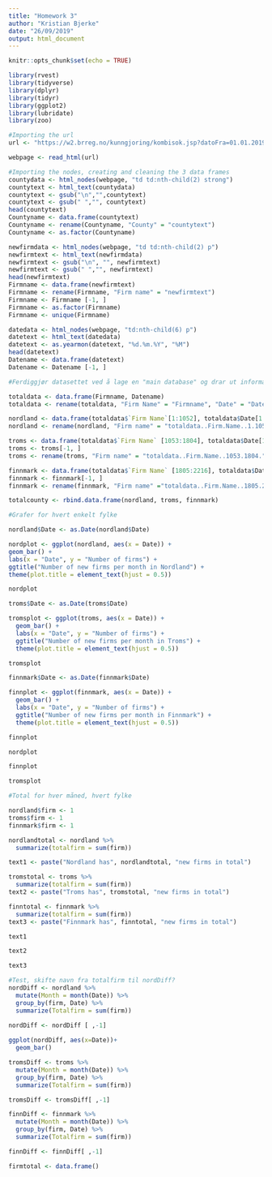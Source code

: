 ---
title: "Homework 3"
author: "Kristian Bjerke"
date: "26/09/2019"
output: html_document
---

```{r setup, include=FALSE}
knitr::opts_chunk$set(echo = TRUE)
```

```{r, include=FALSE}
library(rvest)
library(tidyverse)
library(dplyr)
library(tidyr)
library(ggplot2)
library(lubridate)
library(zoo)
```

```{r, include=FALSE}
#Importing the url
url <- "https://w2.brreg.no/kunngjoring/kombisok.jsp?datoFra=01.01.2019&datoTil=25.09.2019&id_region=100&id_fylke=-+-+-&id_niva1=2&id_bransje1=0"

webpage <- read_html(url)
```

```{r, include=FALSE}
#Importing the nodes, creating and cleaning the 3 data frames
countydata <- html_nodes(webpage, "td td:nth-child(2) strong")
countytext <- html_text(countydata)
countytext <- gsub("\n","",countytext)
countytext <- gsub(" ","", countytext)
head(countytext)
Countyname <- data.frame(countytext)
Countyname <- rename(Countyname, "County" = "countytext")
Countyname <- as.factor(Countyname)

newfirmdata <- html_nodes(webpage, "td td:nth-child(2) p")
newfirmtext <- html_text(newfirmdata)
newfirmtext <- gsub("\n", "", newfirmtext)
newfirmtext <- gsub(" ","", newfirmtext)
head(newfirmtext)
Firmname <- data.frame(newfirmtext)
Firmname <- rename(Firmname, "Firm name" = "newfirmtext")
Firmname <- Firmname [-1, ]
Firmname <- as.factor(Firmname)
Firmname <- unique(Firmname)

datedata <- html_nodes(webpage, "td:nth-child(6) p")
datetext <- html_text(datedata)
datetext <- as.yearmon(datetext, "%d.%m.%Y", "%M")
head(datetext)
Datename <- data.frame(datetext)
Datename <- Datename [-1, ]

``` 

```{r, include=FALSE}
#Ferdiggjør datasettet ved å lage en "main database" og drar ut informasjon derifra til hvert enkelt fylke.

totaldata <- data.frame(Firmname, Datename)
totaldata <- rename(totaldata, "Firm Name" = "Firmname", "Date" = "Datename")

nordland <- data.frame(totaldata$`Firm Name`[1:1052], totaldata$Date[1:1052])
nordland <- rename(nordland, "Firm name" = "totaldata..Firm.Name..1.1052.", "Date" = "totaldata.Date.1.1052.")

troms <- data.frame(totaldata$`Firm Name` [1053:1804], totaldata$Date[1053:1804])
troms <- troms[-1, ]
troms <- rename(troms, "Firm name" = "totaldata..Firm.Name..1053.1804.", "Date" = "totaldata.Date.1053.1804.")

finnmark <- data.frame(totaldata$`Firm Name` [1805:2216], totaldata$Date[1805:2216])
finnmark <- finnmark[-1, ]
finnmark <- rename(finnmark, "Firm name" ="totaldata..Firm.Name..1805.2216.", "Date" = "totaldata.Date.1805.2216.")

totalcounty <- rbind.data.frame(nordland, troms, finnmark)

```


```{r, include=FALSE}
#Grafer for hvert enkelt fylke

nordland$Date <- as.Date(nordland$Date)

nordplot <- ggplot(nordland, aes(x = Date)) +
geom_bar() +
labs(x = "Date", y = "Number of firms") + 
ggtitle("Number of new firms per month in Nordland") +
theme(plot.title = element_text(hjust = 0.5))

nordplot

troms$Date <- as.Date(troms$Date)

tromsplot <- ggplot(troms, aes(x = Date)) +
  geom_bar() +
  labs(x = "Date", y = "Number of firms") +
  ggtitle("Number of new firms per month in Troms") +
  theme(plot.title = element_text(hjust = 0.5))

tromsplot

finnmark$Date <- as.Date(finnmark$Date)

finnplot <- ggplot(finnmark, aes(x = Date)) +
  geom_bar() +
  labs(x = "Date", y = "Number of firms") +
  ggtitle("Number of new firms per month in Finnmark") +
  theme(plot.title = element_text(hjust = 0.5))

finnplot

```

```{r}
nordplot
```

```{r}
finnplot
```

```{r}
tromsplot
```


```{r, include=FALSE}
#Total for hver måned, hvert fylke

nordland$firm <- 1
troms$firm <- 1
finnmark$firm <- 1

nordlandtotal <- nordland %>%
  summarize(totalfirm = sum(firm))

text1 <- paste("Nordland has", nordlandtotal, "new firms in total")

tromstotal <- troms %>%
  summarize(totalfirm = sum(firm))
text2 <- paste("Troms has", tromstotal, "new firms in total")

finntotal <- finnmark %>%
  summarize(totalfirm = sum(firm))
text3 <- paste("Finnmark has", finntotal, "new firms in total")

```

```{r}
text1
```

```{r}
text2
```

```{r}
text3
```


```{r, include=FALSE}
#Test, skifte navn fra totalfirm til nordDiff? 
nordDiff <- nordland %>% 
  mutate(Month = month(Date)) %>% 
  group_by(firm, Date) %>% 
  summarize(Totalfirm = sum(firm))
 
nordDiff <- nordDiff [ ,-1]

ggplot(nordDiff, aes(x=Date))+
  geom_bar()

tromsDiff <- troms %>% 
  mutate(Month = month(Date)) %>% 
  group_by(firm, Date) %>% 
  summarize(Totalfirm = sum(firm))

tromsDiff <- tromsDiff[ ,-1]

finnDiff <- finnmark %>% 
  mutate(Month = month(Date)) %>% 
  group_by(firm, Date) %>% 
  summarize(Totalfirm = sum(firm))

finnDiff <- finnDiff[ ,-1]

firmtotal <- data.frame()

```

